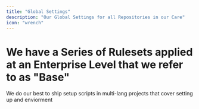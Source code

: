 ```yaml
---
title: "Global Settings"
description: "Our Global Settings for all Repositories in our Care"
icon: "wrench"
---
```


# We have a Series of Rulesets applied at an Enterprise Level that we refer to as "Base"

  <Accordion title="What are the 'Base' Rulesets?">
      We do our best to ship setup scripts in multi-lang projects that cover setting up and enviorment
  </Accordion>
